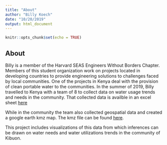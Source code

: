 ```yaml
---
title: "About"
author: "Billy Koech"
date: "10/20/2019"
output: html_document
---
```


```r
knitr::opts_chunk$set(echo = TRUE)
```

## About

Billy is a member of the Harvard SEAS Engineers Without Borders Chapter. Members of this student organization work on projects located in developing countries to provide engineering solutions to challenges faced by local communities. One of the projects in Kenya deal with the provision of clean portable water to the communities. In the summer of 2019, Billy travelled to Kenya with a team of 8 to collect data on water usage trends and needs in the community. That collected data is availble in an excel sheet [here](raw-data/survey_data.xlsx)

While in the community the team also collected geospatial data and created a google earth kmz map. The kmz file can be found [here](raw-data/map.kmz).

This project includes visualizations of this data from which inferences can be drawn on water needs and water utilizations trends in the community of Kibuon.